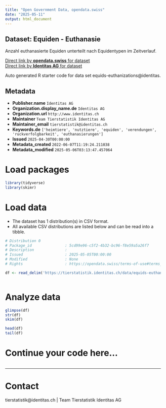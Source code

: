 ```yaml
---
title: "Open Government Data, opendata.swiss"
date: "2025-05-11"
output: html_document
---
```


## Dataset: Equiden - Euthanasie

Anzahl euthanasierte Equiden unterteilt nach Equidentypen im Zeitverlauf. 

[Direct link by **opendata.swiss** for dataset](https://opendata.swiss/de/dataset/equiden-euthanasie)<br>
[Direct link by **Identitas AG** for dataset](https://tierstatistik.identitas.ch/)

Auto generated R starter code for data set equids-euthanizations@identitas.

## Metadata

- **Publisher.name** `Identitas AG`
- **Organization.display_name.de** `Identitas AG`
- **Organization.url** `http://www.identitas.ch`
- **Maintainer** `Team Tierstatistik Identitas AG`
- **Maintainer_email** `tierstatistik@identitas.ch`
- **Keywords.de** `['heimtiere', 'nutztiere', 'equiden', 'verendungen', 'ruckverfolgbarkeit', 'euthanasierungen']`
- **Issued** `2025-04-30T00:00:00`
- **Metadata_created** `2022-06-07T11:19:24.211038`
- **Metadata_modified** `2025-05-06T03:13:47.457064`


# Load packages

```r

library(tidyverse)
library(skimr)

```

# Load data

-   The dataset has 1 distribution(s) in CSV format.
-   All available CSV distributions are listed below and can be read into a tibble.

```r

# Distribution 0
# Package_id               : 5cd99e96-c5f2-4b32-bc96-f8e59a5a26f7
# Description              : 
# Issued                   : 2025-05-05T00:00:00
# Modified                 : None
# Rights                   : https://opendata.swiss/terms-of-use#terms_by

df <- read_delim('https://tierstatistik.identitas.ch/data/equids-euthanizations.csv')



```

# Analyze data

```r

glimpse(df)
str(df)
skim(df)

head(df)
tail(df)

```

# Continue your code here...

```r

```

------------------------------------------------------------------------

# Contact

tierstatistik@identitas.ch | Team Tierstatistik Identitas AG
